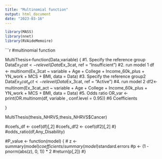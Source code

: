 ```yaml
---
title: "Multinomial function"
output: html_document
date: "2023-03-16"
---
```


```r
library(MASS)
library(nnet)
library(RVAideMemoire)
```

```r
#multinomial function

MultiThesis<-function(Data,variable) {
#1. Specify the reference group
  Data$Ex_3cat <- relevel(Data$Ex_3cat, ref = "Insufficient")
#2. run model 1
  df <- multinom(Ex_3cat ~ variable + Age + College + Income_60k_plus + YN_work + MCS + BMI, data = Data)
#3. Specify the reference group2
  Data$Ex_3cat_act <- relevel(Data$Ex_3cat, ref = "Active")
#4. run model 2
  df2<- multinom(Ex_3cat_act ~ variable + Age + College + Income_60k_plus + YN_work + MCS + BMI, data = Data)
#5. Odds ratio
  OR_var <- print(OR.multinom(df, variable , conf.level = 0.95))
#6 Coefficients 

}

MultiThesis(thesis_NHRVS,thesis_NHRVS$Cancer)


#coefs_df <- coef(df)[,2]
#coefs_df2 <- coef(df2)[,2]
#}
#odds_ratio(df,Any_Disability)

#P_value <- function(model) {
 # z <- summary(model)$coefficients/summary(model)$standard.errors
  #p <- (1 - pnorm(abs(z), 0, 1)) * 2
  #return(p[,2])
  #}
